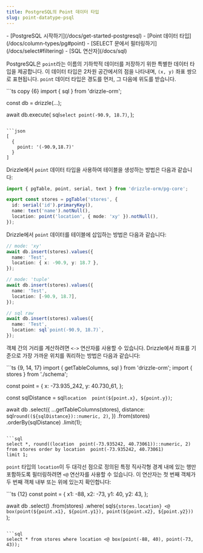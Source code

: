 ```yaml
---
title: PostgreSQL의 Point 데이터 타입
slug: point-datatype-psql
---
```



<Prerequisites>
- [PostgreSQL 시작하기](/docs/get-started-postgresql)
- [Point 데이터 타입](/docs/column-types/pg#point)
- [SELECT 문에서 필터링하기](/docs/select#filtering)
- [SQL 연산자](/docs/sql)
</Prerequisites>

PostgreSQL은 `point`라는 이름의 기하학적 데이터를 저장하기 위한 특별한 데이터 타입을 제공합니다. 이 데이터 타입은 2차원 공간에서의 점을 나타내며, `(x, y)` 좌표 쌍으로 표현됩니다. `point` 데이터 타입은 경도를 먼저, 그 다음에 위도를 받습니다.

<Section>
```ts copy {6}
import { sql } from 'drizzle-orm';

const db = drizzle(...);

await db.execute(
  sql`select point(-90.9, 18.7)`,
);
```

```json
[ 
  { 
    point: '(-90.9,18.7)' 
  }
]
```
</Section>

Drizzle에서 `point` 데이터 타입을 사용하여 테이블을 생성하는 방법은 다음과 같습니다:

```ts {6}
import { pgTable, point, serial, text } from 'drizzle-orm/pg-core';

export const stores = pgTable('stores', {
  id: serial('id').primaryKey(),
  name: text('name').notNull(),
  location: point('location', { mode: 'xy' }).notNull(),
});
```

Drizzle에서 `point` 데이터를 테이블에 삽입하는 방법은 다음과 같습니다:

```ts {4, 10, 16}
// mode: 'xy'
await db.insert(stores).values({
  name: 'Test',
  location: { x: -90.9, y: 18.7 },
});

// mode: 'tuple'
await db.insert(stores).values({
  name: 'Test',
  location: [-90.9, 18.7],
});

// sql raw
await db.insert(stores).values({
  name: 'Test',
  location: sql`point(-90.9, 18.7)`,
});
```

객체 간의 거리를 계산하려면 `<->` 연산자를 사용할 수 있습니다. Drizzle에서 좌표를 기준으로 가장 가까운 위치를 쿼리하는 방법은 다음과 같습니다:

<Section>
```ts {9, 14, 17}
import { getTableColumns, sql } from 'drizzle-orm';
import { stores } from './schema';

const point = {
  x: -73.935_242,
  y: 40.730_61,
};

const sqlDistance = sql`location  point(${point.x}, ${point.y})`;

await db
  .select({
    ...getTableColumns(stores),
    distance: sql`round((${sqlDistance})::numeric, 2)`,
  })
  .from(stores)
  .orderBy(sqlDistance)
  .limit(1);
```

```sql
select *, round((location  point(-73.935242, 40.73061))::numeric, 2)
from stores order by location  point(-73.935242, 40.73061)
limit 1;
```
</Section>

`point` 타입의 `location`이 두 대각선 점으로 정의된 특정 직사각형 경계 내에 있는 행만 포함하도록 필터링하려면 `<@` 연산자를 사용할 수 있습니다. 이 연산자는 첫 번째 객체가 두 번째 객체 내부 또는 위에 있는지 확인합니다:

<Section>
```ts {12}
const point = {
  x1: -88,
  x2: -73,
  y1: 40,
  y2: 43,
};

await db
  .select()
  .from(stores)
  .where(
    sql`${stores.location} <@ box(point(${point.x1}, ${point.y1}), point(${point.x2}, ${point.y2}))`
  );
```

```sql
select * from stores where location <@ box(point(-88, 40), point(-73, 43));
```
</Section>


